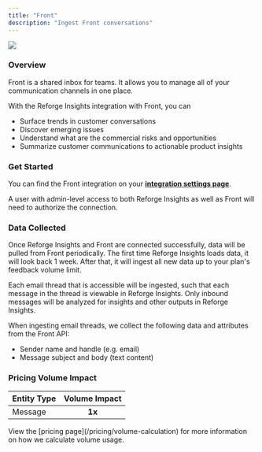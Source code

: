 ```yaml
---
title: "Front"
description: "Ingest Front conversations"
---
```


<Frame>
  <img 
    src="/front.png"
    style={{ width:"100%" }}
    />
</Frame>

### Overview

Front is a shared inbox for teams. It allows you to manage all of your communication channels in one place.

With the Reforge Insights integration with Front, you can

- Surface trends in customer conversations
- Discover emerging issues
- Understand what are the commercial risks and opportunities
- Summarize customer communications to actionable product insights

### Get Started

You can find the Front integration on your [**integration settings page**](https://insights.reforge.com/w/default/settings/integrations/front).

A user with admin-level access to both Reforge Insights as well as Front will need to authorize the connection.

<Steps>
  <Step title='Go to "Settings"'>
    
  </Step>
  <Step title='Click "Integrations" in the navigation menu'>
    
  </Step>
  <Step title='Click "Front"'>
    
  </Step>
  <Step title='Click "Connect"'>
    
  </Step>
  <Step title="If necessary, log in to Front using the appropriate account">
    
  </Step>
  <Step title="Review and approve the permissions requested">
    
  </Step>
  <Step title="Once confirmed, you will be returned to Reforge Insights, where you can toggle on conversation ingestion">
    
  </Step>
</Steps>

### Data Collected

Once Reforge Insights and Front are connected successfully, data will be pulled from Front periodically. The first time Reforge Insights loads data, it will look back 1 week. After that, it will ingest all new data up to your plan's feedback volume limit.

Each email thread that is accessible will be ingested, such that each message in the thread is viewable in Reforge Insights. Only inbound messages will be analyzed for insights and other outputs in Reforge Insights.

When ingesting email threads, we collect the following data and attributes from the Front API:

- Sender name and handle (e.g. email)
- Message subject and body (text content)

### Pricing Volume Impact

| Entity Type | Volume Impact |
| :---------- | :-----------: |
| Message     | **1x**        |

<Info>
  View the [pricing page](/pricing/volume-calculation) for more information on
  how we calculate volume usage.
</Info>